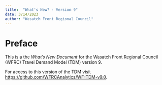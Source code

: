 ```yaml
---
title:  "What's New? - Version 9"
date: 3/14/2023
author: "Wasatch Front Regional Council"
---
```


# Preface {.unnumbered}

This is a the *What's New Document* for the Wasatch Front Regional Council (WFRC) Travel Demand Model (TDM) version 9.

For access to this version of the TDM visit <https://github.com/WFRCAnalytics/WF-TDM-v9.0>.